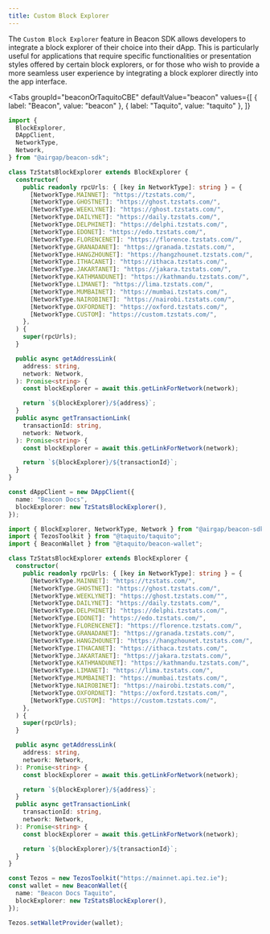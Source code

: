 ```yaml
---
title: Custom Block Explorer
---
```



The `Custom Block Explorer` feature in Beacon SDK allows developers to integrate a block explorer of their choice into their dApp.
This is particularly useful for applications that require specific functionalities or presentation styles offered by certain block explorers, or for those who wish to provide a more seamless user experience by integrating a block explorer directly into the app interface.

<Tabs
  groupId="beaconOrTaquitoCBE"
  defaultValue="beacon"
  values={[
    { label: "Beacon", value: "beacon" },
    { label: "Taquito", value: "taquito" },
  ]}
>
  <TabItem value="beacon">

```ts
import {
  BlockExplorer,
  DAppClient,
  NetworkType,
  Network,
} from "@airgap/beacon-sdk";

class TzStatsBlockExplorer extends BlockExplorer {
  constructor(
    public readonly rpcUrls: { [key in NetworkType]: string } = {
      [NetworkType.MAINNET]: "https://tzstats.com/",
      [NetworkType.GHOSTNET]: "https://ghost.tzstats.com/",
      [NetworkType.WEEKLYNET]: "https://ghost.tzstats.com/",
      [NetworkType.DAILYNET]: "https://daily.tzstats.com/",
      [NetworkType.DELPHINET]: "https://delphi.tzstats.com/",
      [NetworkType.EDONET]: "https://edo.tzstats.com/",
      [NetworkType.FLORENCENET]: "https://florence.tzstats.com/",
      [NetworkType.GRANADANET]: "https://granada.tzstats.com/",
      [NetworkType.HANGZHOUNET]: "https://hangzhounet.tzstats.com/",
      [NetworkType.ITHACANET]: "https://ithaca.tzstats.com/",
      [NetworkType.JAKARTANET]: "https://jakara.tzstats.com/",
      [NetworkType.KATHMANDUNET]: "https://kathmandu.tzstats.com/",
      [NetworkType.LIMANET]: "https://lima.tzstats.com/",
      [NetworkType.MUMBAINET]: "https://mumbai.tzstats.com/",
      [NetworkType.NAIROBINET]: "https://nairobi.tzstats.com/",
      [NetworkType.OXFORDNET]: "https://oxford.tzstats.com/",
      [NetworkType.CUSTOM]: "https://custom.tzstats.com/",
    },
  ) {
    super(rpcUrls);
  }

  public async getAddressLink(
    address: string,
    network: Network,
  ): Promise<string> {
    const blockExplorer = await this.getLinkForNetwork(network);

    return `${blockExplorer}/${address}`;
  }
  public async getTransactionLink(
    transactionId: string,
    network: Network,
  ): Promise<string> {
    const blockExplorer = await this.getLinkForNetwork(network);

    return `${blockExplorer}/${transactionId}`;
  }
}

const dAppClient = new DAppClient({
  name: "Beacon Docs",
  blockExplorer: new TzStatsBlockExplorer(),
});
```

</TabItem>

<TabItem value="taquito">

```ts
import { BlockExplorer, NetworkType, Network } from "@airgap/beacon-sdk";
import { TezosToolkit } from "@taquito/taquito";
import { BeaconWallet } from "@taquito/beacon-wallet";

class TzStatsBlockExplorer extends BlockExplorer {
  constructor(
    public readonly rpcUrls: { [key in NetworkType]: string } = {
      [NetworkType.MAINNET]: "https://tzstats.com/",
      [NetworkType.GHOSTNET]: "https://ghost.tzstats.com/",
      [NetworkType.WEEKLYNET]: "https://ghost.tzstats.com/"",
      [NetworkType.DAILYNET]: "https://daily.tzstats.com/",
      [NetworkType.DELPHINET]: "https://delphi.tzstats.com/",
      [NetworkType.EDONET]: "https://edo.tzstats.com/",
      [NetworkType.FLORENCENET]: "https://florence.tzstats.com/",
      [NetworkType.GRANADANET]: "https://granada.tzstats.com/",
      [NetworkType.HANGZHOUNET]: "https://hangzhounet.tzstats.com/",
      [NetworkType.ITHACANET]: "https://ithaca.tzstats.com/",
      [NetworkType.JAKARTANET]: "https://jakara.tzstats.com/",
      [NetworkType.KATHMANDUNET]: "https://kathmandu.tzstats.com/",
      [NetworkType.LIMANET]: "https://lima.tzstats.com/",
      [NetworkType.MUMBAINET]: "https://mumbai.tzstats.com/",
      [NetworkType.NAIROBINET]: "https://nairobi.tzstats.com/",
      [NetworkType.OXFORDNET]: "https://oxford.tzstats.com/",
      [NetworkType.CUSTOM]: "https://custom.tzstats.com/",
    },
  ) {
    super(rpcUrls);
  }

  public async getAddressLink(
    address: string,
    network: Network,
  ): Promise<string> {
    const blockExplorer = await this.getLinkForNetwork(network);

    return `${blockExplorer}/${address}`;
  }
  public async getTransactionLink(
    transactionId: string,
    network: Network,
  ): Promise<string> {
    const blockExplorer = await this.getLinkForNetwork(network);

    return `${blockExplorer}/${transactionId}`;
  }
}

const Tezos = new TezosToolkit("https://mainnet.api.tez.ie");
const wallet = new BeaconWallet({
  name: "Beacon Docs Taquito",
  blockExplorer: new TzStatsBlockExplorer(),
});

Tezos.setWalletProvider(wallet);
```

</TabItem>
</Tabs>
